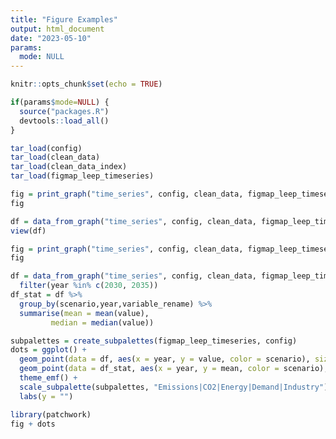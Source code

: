 ```yaml
---
title: "Figure Examples"
output: html_document
date: "2023-05-10"
params:
  mode: NULL
---
```


```r
knitr::opts_chunk$set(echo = TRUE)
```

```r
if(params$mode=NULL) {
  source("packages.R")
  devtools::load_all()
}
```

```r
tar_load(config)
tar_load(clean_data)
tar_load(clean_data_index)
tar_load(figmap_leep_timeseries)
```

```r
fig = print_graph("time_series", config, clean_data, figmap_leep_timeseries, 1, "United States")
fig

df = data_from_graph("time_series", config, clean_data, figmap_leep_timeseries, 1, "United States")
view(df)
```

```r
fig = print_graph("time_series", config, clean_data, figmap_leep_timeseries, 5, "United States")
fig

df = data_from_graph("time_series", config, clean_data, figmap_leep_timeseries, 5, "United States") %>%
  filter(year %in% c(2030, 2035))
df_stat = df %>%
  group_by(scenario,year,variable_rename) %>%
  summarise(mean = mean(value),
         median = median(value))

subpalettes = create_subpalettes(figmap_leep_timeseries, config)
dots = ggplot() +
  geom_point(data = df, aes(x = year, y = value, color = scenario), size = 1) +
  geom_point(data = df_stat, aes(x = year, y = mean, color = scenario), size = 2, shape = 8) +
  theme_emf() +
  scale_subpalette(subpalettes, "Emissions|CO2|Energy|Demand|Industry") +
  labs(y = "")

library(patchwork)
fig + dots

```
